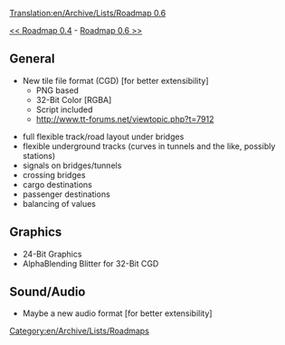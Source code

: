 [[Translation:en/Archive/Lists/Roadmap 0.6]]
[[Category:en/Archive/Lists/Roadmaps]]

[[en/Roadmap 0.4|<< Roadmap 0.4]] - [[en/Archive/Lists/Roadmap 0.6|Roadmap 0.6 >>]]

== General ==

* New tile file format (CGD) [for better extensibility]
** PNG based
** 32-Bit Color [RGBA]
** Script included
** http://www.tt-forums.net/viewtopic.php?t=7912

*full flexible track/road layout under bridges
*flexible underground tracks (curves in tunnels and the like, possibly stations)
*signals on bridges/tunnels
*crossing bridges
*cargo destinations
*passenger destinations
*balancing of values

== Graphics ==

* 24-Bit Graphics
* AlphaBlending Blitter for 32-Bit CGD

== Sound/Audio ==

* Maybe a new audio format [for better extensibility]